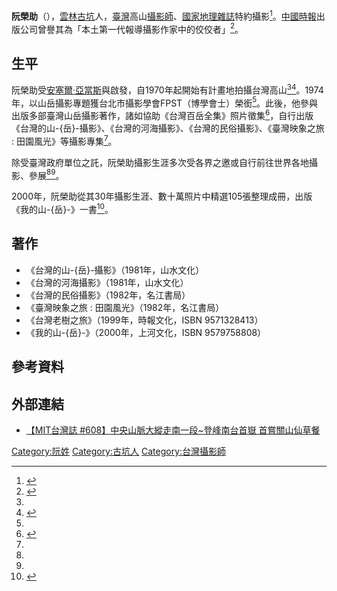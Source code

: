 '''阮榮助'''（{{bd|1935年||2013年||CatIdx=J阮}}），[[雲林縣|雲林]][[古坑鄉|古坑]]人，[[臺灣|臺灣]]高山[[攝影師|攝影師]]、[[国家地理_(杂志)|國家地理雜誌]]特約攝影<ref>{{cite news |title=阮榮助個人攝影展 留住瞬間的永恆 |url=https://www.ntdtv.com.tw/b5/20101124/video/41812.html |publisher=[[新唐人亞太電視台|新唐人亞太電視台]] |date=2010-11-24 |accessdate=2022-01-19 |language=zh |archiveurl=https://web.archive.org/web/20220119155716/https://www.ntdtv.com.tw/b5/20101124/video/41812.html |archivedate=2022-01-19 |deadurl=no }}</ref>。[[中國時報|中國時報]]出版公司曾譽其為「本土第一代報導攝影作家中的佼佼者」<ref name="ylccb">{{cite web |title=阮榮助 |url=http://www.ylccb.gov.tw/from2/index-1.asp?m=3&m1=8&m2=75&sid=30&keyword=&id=1353 |publisher=[[雲林縣政府|雲林縣政府]] |accessdate=2022-01-19 |language=zh |archiveurl=https://web.archive.org/web/20140221155651/http://www.ylccb.gov.tw/from2/index-1.asp?m=3&m1=8&m2=75&sid=30&keyword=&id=1353 |archivedate=2014-02-21 |deadurl=yes }}</ref>。

== 生平 ==
阮榮助受[[安塞爾·亞當斯|安塞爾·亞當斯]]與{{link-en|白川義員|Yoshikazu Shirakawa}}啟發，自1970年起開始有計畫地拍攝台灣高山<ref name="ylccb"/><ref name="udn">{{cite web |title=拍照四十年 阮榮助的堅持 |url=http://blog.udn.com/yunlinnews/3299140 |publisher=[[聯合報|聯合報]] |date=2009-09-08 |accessdate=2022-01-19 |language=zh |archiveurl=https://web.archive.org/web/20140310124607/http://blog.udn.com/yunlinnews/3299140 |archivedate=2014-03-10 |deadurl=no }}</ref>。1974年，以山岳攝影專題獲台北市攝影學會FPST（博學會士）榮銜<ref name="ylccb"/>。此後，他參與出版多部臺灣山岳攝影著作，諸如協助《台灣百岳全集》照片徵集<ref>{{cite web |title=《台灣百岳全集》第二世代珍藏版 － 撰文序 |url=http://www.outdoorlife.com.tw/Yama100/Yama1_p6.htm |publisher=戶外生活網站 |accessdate=2022-01-19 |language=zh |archiveurl=https://web.archive.org/web/20210116174337/http://www.outdoorlife.com.tw/Yama100/Yama1_p6.htm |archivedate=2021-01-16 |deadurl=no }}</ref>，自行出版《台灣的山-{岳}-攝影》、《台灣的河海攝影》、《台灣的民俗攝影》、《臺灣映象之旅 : 田園風光》等攝影專集<ref name="ylccb"/>。

除受臺灣政府單位之託，阮榮助攝影生涯多次受各界之邀或自行前往世界各地攝影、參展<ref name="ylccb"/><ref name="udn"/>。

2000年，阮榮助從其30年攝影生涯、數十萬照片中精選105張整理成冊，出版《我的山-{岳}-》一書<ref>{{cite web |title=【我的山岳】─ 阮榮助山岳攝影集 |url=https://www.sunriver.com.tw/photo_01.htm |publisher=上河文化 |accessdate=2022-01-19 |language=zh |archiveurl=https://web.archive.org/web/20210421192618/https://www.sunriver.com.tw/photo_01.htm |archivedate=2021-04-21 |deadurl=no }}</ref>。

== 著作 ==
* 《台灣的山-{岳}-攝影》（1981年，山水文化）
* 《台灣的河海攝影》（1981年，山水文化）
* 《台灣的民俗攝影》（1982年，名江書局）
* 《臺灣映象之旅 : 田園風光》（1982年，名江書局）
* 《台灣老樹之旅》（1999年，時報文化，ISBN 9571328413）
* 《我的山-{岳}-》（2000年，上河文化，ISBN 9579758808）

== 參考資料 ==
{{Reflist}}

== 外部連結 ==
* [https://www.youtube.com/watch?v=1T1wLoqIeLg 【MIT台灣誌 #608】中央山脈大縱走南一段~登峰南台首嶽 首嘗關山仙草餐]

{{DEFAULTSORT:Juan, Jung-Chu}}
[[Category:阮姓|Category:阮姓]]
[[Category:古坑人|Category:古坑人]]
[[Category:台灣攝影師|Category:台灣攝影師]]